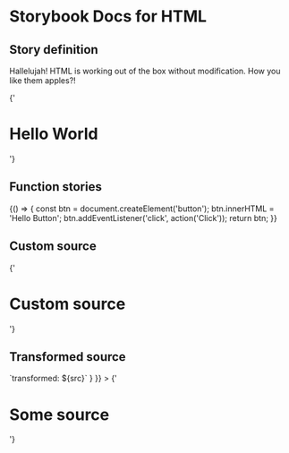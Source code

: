
# Storybook Docs for HTML

<Meta title="Addons/Docs" />

## Story definition

Hallelujah! HTML is working out of the box without modification.
How you like them apples?!

<Story name="heading" height="100px">
  {'<h1>Hello World</h1>'}
</Story>

## Function stories

<Story name="function" height="100px">
  {() => {
    const btn = document.createElement('button');
    btn.innerHTML = 'Hello Button';
    btn.addEventListener('click', action('Click'));
    return btn;
  }}
</Story>

## Custom source

<Preview>
  <Story name="custom source" height="100px" parameters={{ docs: { source: { code: 'hello' } } }}>
    {'<h1>Custom source</h1>'}
  </Story>
</Preview>

## Transformed source

<Preview>
  <Story
    name="transformed source"
    height="100px"
    parameters={{ docs: { transformSource: (src) => `transformed: ${src}` } }}
  >
    {'<h1>Some source</h1>'}
  </Story>
</Preview>
